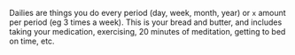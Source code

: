 Dailies are things you do every period (day, week, month, year) or `x` amount per period (eg 3 times a week). This is your bread and butter, and includes taking your medication, exercising, 20 minutes of meditation, getting to bed on time, etc.